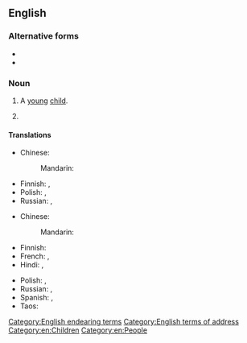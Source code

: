 ==English==

===Alternative forms===
* {{alter|en|littlun}}
* {{alter|en|littl'un}}

===Noun===
{{en-noun}}

# A [[young]] [[child]].
#: {{syn|en|Thesaurus:child}}
#: {{ux|en|The toy store was full of '''little ones'''.}}
# {{n-g|A [[term of endearment]], especially toward a [[child]].}}

====Translations====
{{trans-top|young child}}
* Chinese:
*: Mandarin: {{t+|cmn|小孩子|tr=xiǎoháizi|sc=Hani}}
{{trans-mid}}
* Finnish: {{t+|fi|pikkulapsi}}, {{t+|fi|pienokainen}}
* Polish: {{t+|pl|bąk|m}}, {{t+|pl|bączek|m}}
* Russian: {{t+|ru|малы́ш|m}}, {{t+|ru|малы́шка|f}}
{{trans-bottom}}

{{trans-top|term of endearment}}
* Chinese:
*: Mandarin: {{t+|cmn|小朋友|tr=xiǎopéngyou|sc=Hani}}
* Finnish: {{t+|fi|pikkuinen}}
* French: {{t+|fr|petit|m}}, {{t+|fr|petite|f}}
* Hindi: {{t|hi|छोटू|m}}, {{t+|hi|छोटी|f}}
{{trans-mid}}
* Polish: {{t+|pl|bąk|m}}, {{t+|pl|bączek|m}}
* Russian: {{t+|ru|кро́шка|f}}, {{t+|ru|де́тка|f}}
* Spanish: {{t+|es|pequeño|m}}, {{t+|es|pequeña|f}}
* Taos: {{t|twf|ȕ’úna}}
{{trans-bottom}}

[[Category:English endearing terms]]
[[Category:English terms of address]]
[[Category:en:Children]]
[[Category:en:People]]
